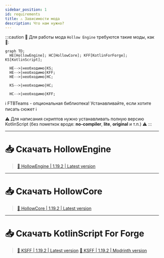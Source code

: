 ```yaml
---
sidebar_position: 1
id: requirements
title: ⚠️ Зависимости мода 
description: Что нам нужно?
---
```


:::caution 🔷 Для работы мода `Hollow Engine` требуются такие моды, как 🔷:
```mermaid
graph TD;
  HE[HollowEngine]; HC[HollowCore]; KFF[KotlinForForge]; KS[KotlinScript];
  
  HE-->|необходимо|KS;
  HE-->|необходимо|KFF;
  HE-->|необходимо|HC;

  KS-->|необходимо|HC;

  HC-->|необходимо|KFF;
```
ℹ️ FTBTeams - опциональная библиотека! Устанавливайте, если хотите писать сюжет ℹ️

⚠️ Для написания скриптов нужно устанавливать полную версию KotlinScript (без пометкок вроде: **no-compiler**, **lite**, **original** и т.п.) ⚠️
:::

---

# 📥 Скачать HollowEngine

> [🔶 HollowEngine | 1.19.2 | Latest version](https://github.com/HollowHorizon/HollowEngine/releases/tag/lasted-1.19.2)

---

# 📥 Скачать HollowCore

> [🔶 HollowCore | 1.19.2 | Latest version](https://github.com/HollowHorizon/HollowCore/releases/tag/latest-1.19.2)

---

# 📥 Скачать KotlinScript For Forge

> [🔶 KSFF | 1.19.2 | Latest version](https://github.com/HollowHorizon/KotlinScriptForForge/releases/tag/latest-1.19.2)
> [🔶 KSFF | 1.19.2 | Modrinth version](https://modrinth.com/mod/ksff)
